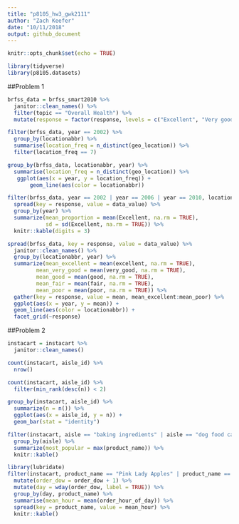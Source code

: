 ```yaml
---
title: "p8105_hw3_gwk2111"
author: "Zach Keefer"
date: "10/11/2018"
output: github_document
---
```


```r
knitr::opts_chunk$set(echo = TRUE)

library(tidyverse)
library(p8105.datasets)
```

##Problem 1

```r
brfss_data = brfss_smart2010 %>% 
  janitor::clean_names() %>%
  filter(topic == "Overall Health") %>% 
  mutate(response = factor(response, levels = c("Excellent", "Very good", "Good", "Fair", "Poor"), ordered = TRUE))
```

```r
filter(brfss_data, year == 2002) %>% 
  group_by(locationabbr) %>% 
  summarise(location_freq = n_distinct(geo_location)) %>% 
  filter(location_freq == 7)
```

```r
group_by(brfss_data, locationabbr, year) %>% 
  summarise(location_freq = n_distinct(geo_location)) %>%  
   ggplot(aes(x = year, y = location_freq)) +
       geom_line(aes(color = locationabbr))   
```

```r
filter(brfss_data, year == 2002 | year == 2006 | year == 2010, locationabbr == "NY") %>% 
  spread(key = response, value = data_value) %>% 
  group_by(year) %>% 
  summarize(mean_proportion = mean(Excellent, na.rm = TRUE),
            sd = sd(Excellent, na.rm = TRUE)) %>% 
  knitr::kable(digits = 3)
```

```r
spread(brfss_data, key = response, value = data_value) %>% 
  janitor::clean_names() %>% 
  group_by(locationabbr, year) %>% 
  summarize(mean_excellent = mean(excellent, na.rm = TRUE),
         mean_very_good = mean(very_good, na.rm = TRUE),
         mean_good = mean(good, na.rm = TRUE),
         mean_fair = mean(fair, na.rm = TRUE),
         mean_poor = mean(poor, na.rm = TRUE)) %>%
  gather(key = response, value = mean, mean_excellent:mean_poor) %>% 
  ggplot(aes(x = year, y = mean)) +
  geom_line(aes(color = locationabbr)) +
  facet_grid(~response)
```


##Problem 2

```r
instacart = instacart %>% 
  janitor::clean_names()
```

```r
count(instacart, aisle_id) %>% 
  nrow()

count(instacart, aisle_id) %>% 
  filter(min_rank(desc(n)) < 2)
```

```r
group_by(instacart, aisle_id) %>% 
  summarize(n = n()) %>% 
  ggplot(aes(x = aisle_id, y = n)) +
  geom_bar(stat = "identity") 
```

```r
filter(instacart, aisle == "baking ingredients" | aisle == "dog food care" | aisle == "packaged vegetables fruits") %>% 
  group_by(aisle) %>% 
  summarize(most_popular = max(product_name)) %>% 
  knitr::kable()
```

```r
library(lubridate)
filter(instacart, product_name == "Pink Lady Apples" | product_name == "Coffee Ice Cream") %>% 
  mutate(order_dow = order_dow + 1) %>% 
  mutate(day = wday(order_dow, label = TRUE)) %>% 
  group_by(day, product_name) %>%
  summarise(mean_hour = mean(order_hour_of_day)) %>% 
  spread(key = product_name, value = mean_hour) %>% 
  knitr::kable()
  

  
  
```

